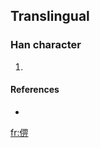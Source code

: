 ==Translingual==

===Han character===
{{Han char|rn=9|rad=人|as=08|sn=10|four=|canj=人田一中 (OWML)}}

# {{defn|Han}}

====References====
* {{Han ref|kx=0109.171|dkj=|dj=|hdz=|uh=346D|ud=13421|bh=|bd=}}

[[fr:㑭]]